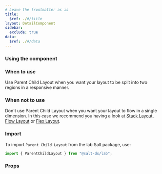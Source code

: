 ```yaml
---
# Leave the frontmatter as is
title:
  $ref: ./#/title
layout: DetailComponent
sidebar:
  exclude: true
data:
  $ref: ./#/data
---
```


### Using the component

### When to use

Use Parent Child Layout when you want your layout to be split into two regions in a responsive manner.

### When not to use

Don't use Parent Child Layout when you want your layout to flow in a single dimension. In this case we recommend you having a look at [Stack Layout](?path=/docs/documentation-core-layout-stack-layout--docs), [Flow Layout](?path=/docs/documentation-core-layout-flow-layout--docs) or [Flex Layout](?path=/docs/documentation-core-layout-flex-layout--docs).

### Import

To import `Parent Child Layout` from the lab Salt package, use:

```js
import { ParentChildLayout } from "@salt-ds/lab";
```

### Props

<PropsTable packageName="lab" componentName="ParentChildLayout" />
